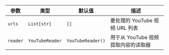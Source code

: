 | 参数 | 类型 | 默认值 | 描述 |
| --- | --- | --- | --- |
| `urls` | `List[str]` | `[]` | 要处理的 YouTube 视频 URL 列表 |
| `reader` | `YouTubeReader` | `YouTubeReader()` | 用于从 YouTube 视频提取内容的读取器 |